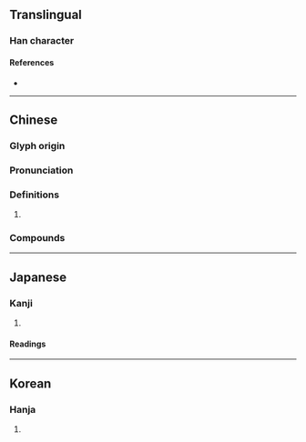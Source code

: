 {{also|暋}}
{{character info/new}}
==Translingual==

===Han character===
{{Han char|rn=61|rad=心|as=04|sn=8|four=00334|canj=YKP|ids=⿱文心}}

====References====
* {{Han ref|kx=0377.100|dkj=10350|dj=0704.030|hdz=42275.010|uh=5FDE|ud=24542|bh=CC78|bd=52344}}

----

==Chinese==
{{zh-forms}}

===Glyph origin===
{{Han etym}}

===Pronunciation===
{{zh-pron
|m=mín
|m-s=
|c=man4
|c-t=
|g=
|h=pfs=
|j=
|mb=
|md=
|mn=
|mn-t=
|w=
|x=
|mc=y
|oc=y
|cat=
}}

===Definitions===
{{zh-hanzi}}

# {{rfdef|zh}}

===Compounds===
{{zh-der|忞忞|穆忞}}

----

==Japanese==

===Kanji===
{{ja-kanji|grade=|rs=心04}}

# {{defn|lang=ja|sort=心04}}

====Readings====
{{ja-readings|on=[[びん]] (bin), [[みん]] (min), [[ぶん]] (bun), [[もん]] (mon)|kun=[[つとめる]] (tsutomeru)}}

----

==Korean==

===Hanja===
{{ko-hanja|hangeul=민|eumhun=}}

# {{defn|lang=ko|sort=心04}}
